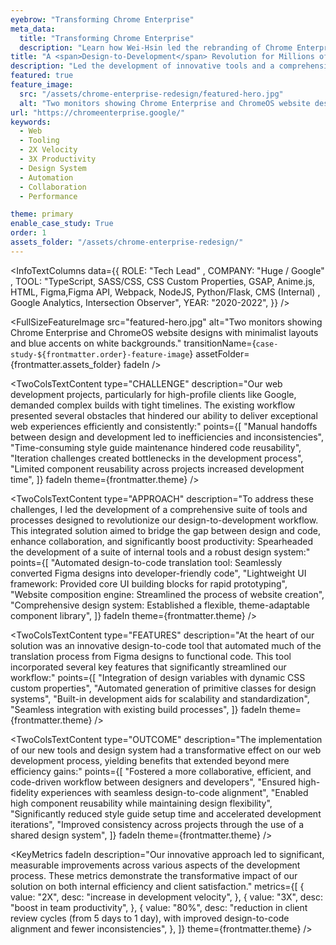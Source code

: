 ```yaml
---
eyebrow: "Transforming Chrome Enterprise"
meta_data:
  title: "Transforming Chrome Enterprise"
  description: "Learn how Wei-Hsin led the rebranding of Chrome Enterprise, boosting team productivity by 30% through innovative design-to-development workflow solutions."
title: "A <span>Design-to-Development</span> Revolution for Millions of Users"
description: "Led the development of innovative tools and a comprehensive design system, transforming web development workflows for projects like Chrome Enterprise and Chrome OS. This initiative significantly improved efficiency, consistency, and collaboration between designers and developers."
featured: true
feature_image: 
  src: "/assets/chrome-enterprise-redesign/featured-hero.jpg"
  alt: "Two monitors showing Chrome Enterprise and ChromeOS website designs with minimalist layouts and blue accents on white backgrounds."
url: "https://chromeenterprise.google/"
keywords:
  - Web
  - Tooling
  - 2X Velocity
  - 3X Productivity
  - Design System
  - Automation
  - Collaboration
  - Performance

theme: primary
enable_case_study: True
order: 1
assets_folder: "/assets/chrome-enterprise-redesign/"
---
```


<InfoTextColumns data={{
    ROLE: "Tech Lead" ,
    COMPANY: "Huge / Google" ,
    TOOL: "TypeScript, SASS/CSS, CSS Custom Properties, GSAP, Anime.js, HTML, Figma,Figma API, Webpack, NodeJS,  Python/Flask, CMS (Internal) , Google Analytics, Intersection Observer",
    YEAR: "2020-2022",
  }}
/>

<FullSizeFeatureImage
  src="featured-hero.jpg"
  alt="Two monitors showing Chrome Enterprise and ChromeOS website designs with minimalist layouts and blue accents on white backgrounds."
  transitionName={`case-study-${frontmatter.order}-feature-image`}
  assetFolder={frontmatter.assets_folder}
  fadeIn
/>

<TwoColsTextContent
  type="CHALLENGE"
  description="Our web development projects, particularly for high-profile clients like Google, demanded complex builds with tight timelines. The existing workflow presented several obstacles that hindered our ability to deliver exceptional web experiences efficiently and consistently:"
  points={[
    "Manual handoffs between design and development led to inefficiencies and inconsistencies",
    "Time-consuming style guide maintenance hindered code reusability",
    "Iteration challenges created bottlenecks in the development process",
    "Limited component reusability across projects increased development time",
  ]}
  fadeIn
  theme={frontmatter.theme}
/>

<TwoColsTextContent
  type="APPROACH"
  description="To address these challenges, I led the development of a comprehensive suite of tools and processes designed to revolutionize our design-to-development workflow. This integrated solution aimed to bridge the gap between design and code, enhance collaboration, and significantly boost productivity: Spearheaded the development of a suite of internal tools and a robust design system:"
  points={[
    "Automated design-to-code translation tool: Seamlessly converted Figma designs into developer-friendly code",
    "Lightweight UI framework: Provided core UI building blocks for rapid prototyping",
    "Website composition engine: Streamlined the process of website creation",
    "Comprehensive design system: Established a flexible, theme-adaptable component library",
  ]}
  fadeIn
  theme={frontmatter.theme}
/>


<InlineDemoVideo 
  src="ce-chrome-demo.mp4"
  poster="ce-chrome-demo.jpg"
  alt="Chrome Enterprise Hero Animation Prototype"
  fadeIn
  assetFolder={frontmatter.assets_folder}
/>


<TwoColsTextContent
  type="FEATURES"
  description="At the heart of our solution was an innovative design-to-code tool that automated much of the translation process from Figma designs to functional code. This tool incorporated several key features that significantly streamlined our workflow:"
  points={[
    "Integration of design variables with dynamic CSS custom properties",
    "Automated generation of primitive classes for design systems",
    "Built-in development aids for scalability and standardization",
    "Seamless integration with existing build processes",
    ]}
  fadeIn
  theme={frontmatter.theme}
/>

<TwoColsTextContent
  type="OUTCOME"
  description="The implementation of our new tools and design system had a transformative effect on our web development process, yielding benefits that extended beyond mere efficiency gains:"
  points={[
    "Fostered a more collaborative, efficient, and code-driven workflow between designers and developers",
    "Ensured high-fidelity experiences with seamless design-to-code alignment",
    "Enabled high component reusability while maintaining design flexibility",
    "Significantly reduced style guide setup time and accelerated development iterations",
    "Improved consistency across projects through the use of a shared design system",
  ]}
  fadeIn
  theme={frontmatter.theme}
/>

<DualFeatureImages
  leftSrc="ce-design-systems-desktop.jpg"
  leftAlt="Multiple Chrome Enterprise and ChromeOS website screenshots arranged around a laptop on a purple background."
  rightSrc="ce-design-systems-mobile.jpg"
  rightAlt="Mobile screens features Chrome Enterprise and ChromeOS website on a purple background"
  fadeIn
  type="left"
  assetFolder={frontmatter.assets_folder}
/>

<KeyMetrics
  fadeIn
  description="Our innovative approach led to significant, measurable improvements across various aspects of the development process. These metrics demonstrate the transformative impact of our solution on both internal efficiency and client satisfaction."
  metrics={[
    {
      value: "2X",
      desc: "increase in development velocity",
    },
    {
      value: "3X",
      desc: "boost in team productivity",
    },
    {
      value: "80%",
      desc: "reduction in client review cycles (from 5 days to 1 day), with improved design-to-code alignment and fewer inconsistencies",
    },
  ]}
  theme={frontmatter.theme}
/>

<TwoColsTextContent
  type="REFLECTION"
  description="This project demonstrates proactive problem-solving and technical expertise in identifying and addressing process bottlenecks. It showcases the ability to drive significant improvements in efficiency, consistency, and client satisfaction through innovative solutions and effective collaboration between design and development teams."
  fadeIn
  theme={frontmatter.theme}
/>

<TwoColsTextContent
  type="RECOGNITION"
  description="Our work on the Chrome Enterprise project received Bronze in the <a href='https://creativepool.com/huge/projects/chrome-enterprise-for-google' target='_blank' rel='noopener noreferrer'>Digital: Web category at Creativepool</a>, a prestigious industry award that recognizes excellence in creative work. This accolade celebrates our team's innovation in creating a human-centric site backed by revolutionary technology. The award underscores the project's impact and the value of our collaborative efforts in delivering outstanding digital experiences."
  fadeIn
  theme={frontmatter.theme}
/>